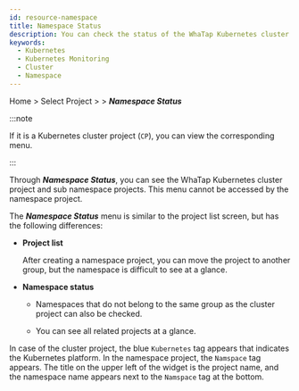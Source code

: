 ```yaml
---
id: resource-namespace
title: Namespace Status
description: You can check the status of the WhaTap Kubernetes cluster project and sub namespace projects.
keywords:
  - Kubernetes
  - Kubernetes Monitoring
  - Cluster
  - Namespace
---
```


Home > Select Project > <Cmdname sid="cluster" className="uitext" /> > **_Namespace Status_**

:::note 

If it is a Kubernetes cluster project (<code class='my'>CP</code>), you can view the corresponding menu.

:::

Through **_Namespace Status_**, you can see the WhaTap Kubernetes cluster project and sub namespace projects. This menu cannot be accessed by the namespace project. 

<ImgLang img='k8s-namespace-status.png' desc='Namespace Status' />

The **_Namespace Status_** menu is similar to the project list screen, but has the following differences:

- **Project list**

  After creating a namespace project, you can move the project to another group, but the namespace is difficult to see at a glance.

- **Namespace status**

  - Namespaces that do not belong to the same group as the cluster project can also be checked.

  - You can see all related projects at a glance.

In case of the cluster project, the <span class='normal'>blue</span> <code class='my'>Kubernetes</code> tag appears that indicates the Kubernetes platform. In the namespace project, the <code class='my'>Namspace</code> tag appears. The title on the upper left of the widget is the project name, and the namespace name appears next to the <code class='my'>Namspace</code> tag at the bottom.
